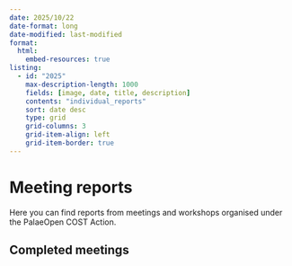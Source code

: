 ```yaml
---
date: 2025/10/22
date-format: long
date-modified: last-modified
format:
  html:
    embed-resources: true
listing:
  - id: "2025"
    max-description-length: 1000
    fields: [image, date, title, description]
    contents: "individual_reports"
    sort: date desc 
    type: grid
    grid-columns: 3
    grid-item-align: left
    grid-item-border: true
---
```


# Meeting reports 

Here you can find reports from meetings and workshops organised under the PalaeOpen COST Action.

## Completed meetings

::: {#2025}
:::
